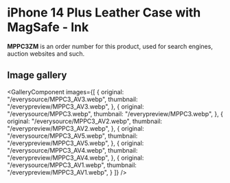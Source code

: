 
# iPhone 14 Plus Leather Case with MagSafe - Ink

<Callout type='info' emoji='👉🏻'>**MPPC3ZM** is an order number for this product, used for search engines, auction websites and such.</Callout>

## Image gallery

<GalleryComponent
    images={[
      {
        original: "/everysource/MPPC3_AV3.webp",
        thumbnail: "/everypreview/MPPC3_AV3.webp",
      },
      {
        original: "/everysource/MPPC3.webp",
        thumbnail: "/everypreview/MPPC3.webp",
      },
      {
        original: "/everysource/MPPC3_AV2.webp",
        thumbnail: "/everypreview/MPPC3_AV2.webp",
      },
      {
        original: "/everysource/MPPC3_AV5.webp",
        thumbnail: "/everypreview/MPPC3_AV5.webp",
      },
      {
        original: "/everysource/MPPC3_AV4.webp",
        thumbnail: "/everypreview/MPPC3_AV4.webp",
      },
      {
        original: "/everysource/MPPC3_AV1.webp",
        thumbnail: "/everypreview/MPPC3_AV1.webp",
      }
    ]}
  />
